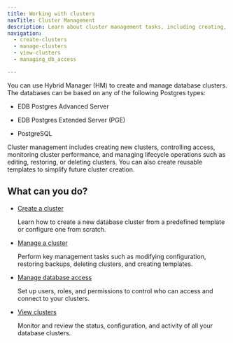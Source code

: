 ```yaml
---
title: Working with clusters
navTitle: Cluster Management
description: Learn about cluster management tasks, including creating, viewing, and managing Hybrid Manager.
navigation:
  - create-clusters
  - manage-clusters
  - view-clusters
  - managing_db_access

---
```


You can use Hybrid Manager (HM) to create and manage database clusters. The databases can be based on any of the following Postgres types:

- EDB Postgres Advanced Server

- EDB Postgres Extended Server (PGE)

- PostgreSQL

Cluster management includes creating new clusters, controlling access, monitoring cluster performance, and managing lifecycle operations such as editing, restoring, or deleting clusters. You can also create reusable templates to simplify future cluster creation.

## What can you do?

- [Create a cluster](./create-clusters/)

  Learn how to create a new database cluster from a predefined template or configure one from scratch.

- [Manage a cluster](./manage-clusters/)

  Perform key management tasks such as modifying configuration, restoring backups, deleting clusters, and creating templates.

- [Manage database access](./managing_db_access/)

  Set up users, roles, and permissions to control who can access and connect to your clusters.

- [View clusters](./view_clusters/)

  Monitor and review the status, configuration, and activity of all your database clusters.
